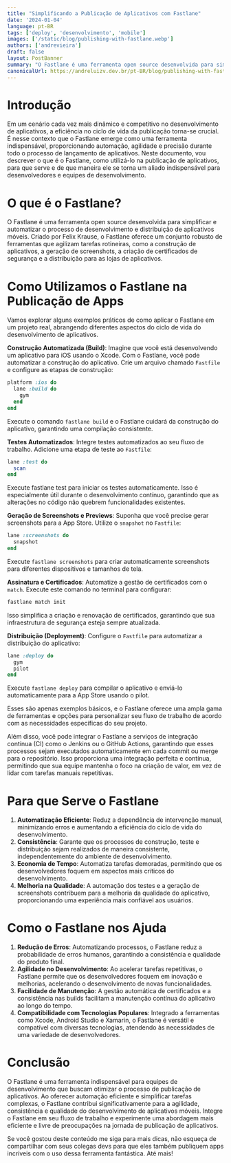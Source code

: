 ```yaml
---
title: "Simplificando a Publicação de Aplicativos com Fastlane"
date: '2024-01-04'
language: pt-BR
tags: ['deploy', 'desenvolvimento', 'mobile']
images: ['/static/blog/publishing-with-fastlane.webp']
authors: ['andrevieira']
draft: false
layout: PostBanner
summary: "O Fastlane é uma ferramenta open source desenvolvida para simplificar e automatizar o processo de desenvolvimento e distribuição de aplicativos móveis."
canonicalUrl: https://andreluizv.dev.br/pt-BR/blog/publishing-with-fastlane
---
```


# Introdução

Em um cenário cada vez mais dinâmico e competitivo no desenvolvimento de aplicativos, a eficiência no ciclo de vida da publicação torna-se crucial. É nesse contexto que o Fastlane emerge como uma ferramenta indispensável, proporcionando automação, agilidade e precisão durante todo o processo de lançamento de aplicativos. Neste documento, vou descrever o que é o Fastlane, como utilizá-lo na publicação de aplicativos, para que serve e de que maneira ele se torna um aliado indispensável para desenvolvedores e equipes de desenvolvimento.

# O que é o Fastlane?
O Fastlane é uma ferramenta open source desenvolvida para simplificar e automatizar o processo de desenvolvimento e distribuição de aplicativos móveis. Criado por Felix Krause, o Fastlane oferece um conjunto robusto de ferramentas que agilizam tarefas rotineiras, como a construção de aplicativos, a geração de screenshots, a criação de certificados de segurança e a distribuição para as lojas de aplicativos.

# Como Utilizamos o Fastlane na Publicação de Apps
Vamos explorar alguns exemplos práticos de como aplicar o Fastlane em um projeto real, abrangendo diferentes aspectos do ciclo de vida do desenvolvimento de aplicativos.

**Construção Automatizada (Build)**: Imagine que você está desenvolvendo um aplicativo para iOS usando o Xcode. Com o Fastlane, você pode automatizar a construção do aplicativo. Crie um arquivo chamado `Fastfile` e configure as etapas de construção:

``` ruby
platform :ios do
  lane :build do
    gym
  end
end
```
Execute o comando `fastlane build` e o Fastlane cuidará da construção do aplicativo, garantindo uma compilação consistente.

**Testes Automatizados**: Integre testes automatizados ao seu fluxo de trabalho. Adicione uma etapa de teste ao `Fastfile`:

``` ruby
lane :test do
  scan
end
``` 
Execute fastlane test para iniciar os testes automaticamente. Isso é especialmente útil durante o desenvolvimento contínuo, garantindo que as alterações no código não quebrem funcionalidades existentes.

**Geração de Screenshots e Previews**: Suponha que você precise gerar screenshots para a App Store. Utilize o `snapshot` no `Fastfile`:

``` ruby
lane :screenshots do
  snapshot
end
```
Execute `fastlane screenshots` para criar automaticamente screenshots para diferentes dispositivos e tamanhos de tela.

**Assinatura e Certificados**: Automatize a gestão de certificados com o `match`. Execute este comando no terminal para configurar:

``` bash
fastlane match init
```

Isso simplifica a criação e renovação de certificados, garantindo que sua infraestrutura de segurança esteja sempre atualizada.

**Distribuição (Deployment)**: Configure o `Fastfile` para automatizar a distribuição do aplicativo:

``` ruby
lane :deploy do
  gym
  pilot
end
``` 
Execute `fastlane deploy` para compilar o aplicativo e enviá-lo automaticamente para a App Store usando o pilot.

Esses são apenas exemplos básicos, e o Fastlane oferece uma ampla gama de ferramentas e opções para personalizar seu fluxo de trabalho de acordo com as necessidades específicas do seu projeto.

Além disso, você pode integrar o Fastlane a serviços de integração contínua (CI) como o Jenkins ou o GitHub Actions, garantindo que esses processos sejam executados automaticamente em cada commit ou merge para o repositório. Isso proporciona uma integração perfeita e contínua, permitindo que sua equipe mantenha o foco na criação de valor, em vez de lidar com tarefas manuais repetitivas.

# Para que Serve o Fastlane
1. **Automatização Eficiente**: Reduz a dependência de intervenção manual, minimizando erros e aumentando a eficiência do ciclo de vida do desenvolvimento.
2. **Consistência**: Garante que os processos de construção, teste e distribuição sejam realizados de maneira consistente, independentemente do ambiente de desenvolvimento.
3. **Economia de Tempo**: Automatiza tarefas demoradas, permitindo que os desenvolvedores foquem em aspectos mais críticos do desenvolvimento.
4. **Melhoria na Qualidade**: A automação dos testes e a geração de screenshots contribuem para a melhoria da qualidade do aplicativo, proporcionando uma experiência mais confiável aos usuários.

# Como o Fastlane nos Ajuda
1. **Redução de Erros**: Automatizando processos, o Fastlane reduz a probabilidade de erros humanos, garantindo a consistência e qualidade do produto final.
2. **Agilidade no Desenvolvimento**: Ao acelerar tarefas repetitivas, o Fastlane permite que os desenvolvedores foquem em inovação e melhorias, acelerando o desenvolvimento de novas funcionalidades.
3. **Facilidade de Manutenção**: A gestão automática de certificados e a consistência nas builds facilitam a manutenção contínua do aplicativo ao longo do tempo.
4. **Compatibilidade com Tecnologias Populares**: Integrado a ferramentas como Xcode, Android Studio e Xamarin, o Fastlane é versátil e compatível com diversas tecnologias, atendendo às necessidades de uma variedade de desenvolvedores.

# Conclusão
O Fastlane é uma ferramenta indispensável para equipes de desenvolvimento que buscam otimizar o processo de publicação de aplicativos. Ao oferecer automação eficiente e simplificar tarefas complexas, o Fastlane contribui significativamente para a agilidade, consistência e qualidade do desenvolvimento de aplicativos móveis. Integre o Fastlane em seu fluxo de trabalho e experimente uma abordagem mais eficiente e livre de preocupações na jornada de publicação de aplicativos.

Se você gostou deste conteúdo me siga para mais dicas, não esqueça de compartilhar com seus colegas devs para que eles também publiquem apps incríveis com o uso dessa ferramenta fantástica. Até mais!